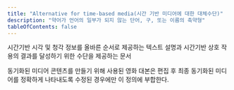 ```yaml
---
title: "Alternative for time-based media(시간 기반 미디어에 대한 대체수단)"
description: "약어가 언어의 일부가 되지 않는 단어, 구, 또는 이름의 축약형"
tableOfContents: false
---
```


시간기반 시각 및 청각 정보를 올바른 순서로 제공하는 텍스트 설명과 시간기반 상호 작용의 결과를 달성하기 위한 수단을 제공하는 문서


<Aside title="참고">
동기화된 미디어 콘텐츠를 만들기 위해 사용된 영화 대본은 편집 후 최종 동기화된 미디어를 정확하게 나타내도록 수정된 경우에만 이 정의에 부합한다.
</Aside>
